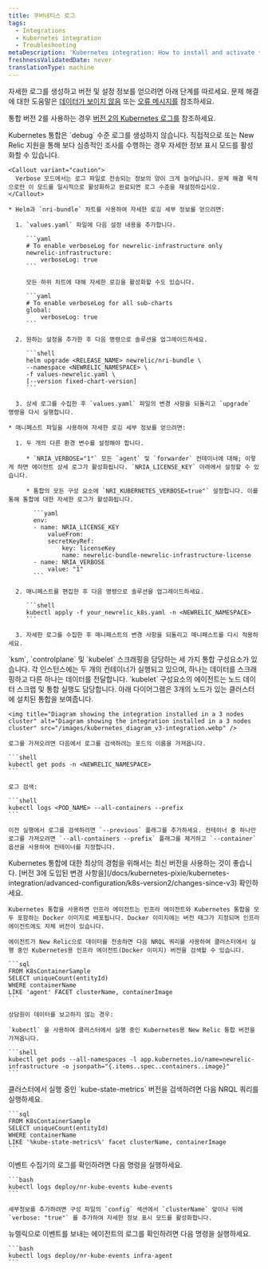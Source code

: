 ```yaml
---
title: 쿠버네티스 로그
tags:
  - Integrations
  - Kubernetes integration
  - Troubleshooting
metaDescription: 'Kubernetes integration: How to install and activate the integration, and what data is reported.'
freshnessValidatedDate: never
translationType: machine
---
```


자세한 로그를 생성하고 버전 및 설정 정보를 얻으려면 아래 단계를 따르세요. 문제 해결에 대한 도움말은 [데이터가 보이지 않음](/docs/kubernetes-pixie/kubernetes-integration/troubleshooting/not-seeing-data) 또는 [오류 메시지를](/docs/kubernetes-pixie/kubernetes-integration/troubleshooting/common-error-messages/error-messages) 참조하세요.

통합 버전 2를 사용하는 경우 [버전 2의 Kubernetes 로그를](/docs/kubernetes-pixie/kubernetes-integration/advanced-configuration/k8s-version2/overview/#logs-version2) 참조하세요.

<CollapserGroup>
  <Collapser id="verbose-logging" title="자세한 로깅 활성화">
    Kubernetes 통합은 `debug` 수준 로그를 생성하지 않습니다. 직접적으로 또는 New Relic 지원을 통해 보다 심층적인 조사를 수행하는 경우 자세한 정보 표시 모드를 활성화할 수 있습니다.

    <Callout variant="caution">
      Verbose 모드에서는 로그 파일로 전송되는 정보의 양이 크게 늘어납니다. 문제 해결 목적으로만 이 모드를 일시적으로 활성화하고 완료되면 로그 수준을 재설정하십시오.
    </Callout>

    * Helm과 `nri-bundle` 차트를 사용하여 자세한 로깅 세부 정보를 얻으려면:

      1. `values.yaml` 파일에 다음 설정 내용을 추가합니다.

         ```yaml
         # To enable verboseLog for newrelic-infrastructure only
         newrelic-infrastructure:
             verboseLog: true
         ```

         모든 하위 차트에 대해 자세한 로깅을 활성화할 수도 있습니다.

         ```yaml
         # To enable verboseLog for all sub-charts
         global:
             verboseLog: true
         ```

      2. 원하는 설정을 추가한 후 다음 명령으로 솔루션을 업그레이드하세요.

         ```shell
         helm upgrade <RELEASE_NAME> newrelic/nri-bundle \
         --namespace <NEWRELIC_NAMESPACE> \
         -f values-newrelic.yaml \
         [--version fixed-chart-version]
         ```

      3. 상세 로그를 수집한 후 `values.yaml` 파일의 변경 사항을 되돌리고 `upgrade` 명령을 다시 실행합니다.

    * 매니페스트 파일을 사용하여 자세한 로깅 세부 정보를 얻으려면:

      1. 두 개의 다른 환경 변수를 설정해야 합니다.

         * `NRIA_VERBOSE="1"` 모든 `agent` 및 `forwarder` 컨테이너에 대해; 이렇게 하면 에이전트 상세 로그가 활성화됩니다. `NRIA_LICENSE_KEY` 아래에서 설정할 수 있습니다.

         * 통합의 모든 구성 요소에 `NRI_KUBERNETES_VERBOSE=true"` 설정합니다. 이를 통해 통합에 대한 자세한 로그가 활성화됩니다.

           ```yaml
           env:
           - name: NRIA_LICENSE_KEY
               valueFrom:
               secretKeyRef:
                   key: licenseKey
                   name: newrelic-bundle-newrelic-infrastructure-license
           - name: NRIA_VERBOSE
               value: "1"
           ```

      2. 매니페스트를 편집한 후 다음 명령으로 솔루션을 업그레이드하세요.

         ```shell
         kubectl apply -f your_newrelic_k8s.yaml -n <NEWRELIC_NAMESPACE>
         ```

      3. 자세한 로그를 수집한 후 매니페스트의 변경 사항을 되돌리고 매니페스트를 다시 적용하세요.
  </Collapser>

  <Collapser id="retrieve-logs-v3" title="모든 통합 구성요소에서 로그 검색">
    `ksm`, `controlplane` 및 `kubelet` 스크래핑을 담당하는 세 가지 통합 구성요소가 있습니다. 각 인스턴스에는 두 개의 컨테이너가 실행되고 있으며, 하나는 데이터를 스크래핑하고 다른 하나는 데이터를 전달합니다. `kubelet` 구성요소의 에이전트는 노드 데이터 스크랩 및 통합 실행도 담당합니다. 아래 다이어그램은 3개의 노드가 있는 클러스터에 설치된 통합을 보여줍니다.

    <img title="Diagram showing the integration installed in a 3 nodes cluster" alt="Diagram showing the integration installed in a 3 nodes cluster" src="/images/kubernetes_diagram_v3-integration.webp" />

    로그를 가져오려면 다음에서 로그를 검색하려는 포드의 이름을 가져옵니다.

    ```shell
    kubectl get pods -n <NEWRELIC_NAMESPACE>
    ```

    로그 검색:

    ```shell
    kubectl logs <POD_NAME> --all-containers --prefix
    ```

    이전 실행에서 로그를 검색하려면 `--previous` 플래그를 추가하세요. 컨테이너 중 하나만 로그를 가져오려면 `--all-containers --prefix` 플래그를 제거하고 `--container` 옵션을 사용하여 컨테이너를 지정합니다.
  </Collapser>

  <Collapser id="infra-version" title="인프라 에이전트 버전 가져오기">
    <Callout variant="important">
      Kubernetes 통합에 대한 최상의 경험을 위해서는 최신 버전을 사용하는 것이 좋습니다. [버전 3에 도입된 변경 사항을](/docs/kubernetes-pixie/kubernetes-integration/advanced-configuration/k8s-version2/changes-since-v3) 확인하세요.
    </Callout>

    Kubernetes 통합을 사용하면 인프라 에이전트는 인프라 에이전트와 Kubernetes 통합을 모두 포함하는 Docker 이미지로 배포됩니다. Docker 이미지에는 버전 태그가 지정되며 인프라 에이전트에도 자체 버전이 있습니다.

    에이전트가 New Relic으로 데이터를 전송하면 다음 NRQL 쿼리를 사용하여 클러스터에서 실행 중인 Kubernetes용 인프라 에이전트(Docker 이미지) 버전을 검색할 수 있습니다.

    ```sql
    FROM K8sContainerSample
    SELECT uniqueCount(entityId)
    WHERE containerName
    LIKE 'agent' FACET clusterName, containerImage
    ```

    상담원이 데이터를 보고하지 않는 경우:

    `kubectl` 을 사용하여 클러스터에서 실행 중인 Kubernetes용 New Relic 통합 버전을 가져옵니다.

    ```shell
    kubectl get pods --all-namespaces -l app.kubernetes.io/name=newrelic-infrastructure -o jsonpath="{.items..spec..containers..image}"
    ```
  </Collapser>

  <Collapser id="kube-state-metrics-version" title="kube-state-metrics 버전 가져오기">
    클러스터에서 실행 중인 `kube-state-metrics` 버전을 검색하려면 다음 NRQL 쿼리를 실행하세요.

    ```sql
    FROM K8sContainerSample
    SELECT uniqueCount(entityId)
    WHERE containerName
    LIKE '%kube-state-metrics%' facet clusterName, containerImage
    ```
  </Collapser>

  <Collapser id="logs-on-collection" title="이벤트 수집에 대한 로그 가져오기">
    이벤트 수집기의 로그를 확인하려면 다음 명령을 실행하세요.

    ```bash
    kubectl logs deploy/nr-kube-events kube-events
    ```

    세부정보를 추가하려면 구성 파일의 `config` 섹션에서 `clusterName` 앞이나 뒤에 `verbose: "true"` 를 추가하여 자세한 정보 표시 모드를 활성화합니다.
  </Collapser>

  <Collapser id="logs-on-sending" title="이벤트 전송에 대한 로그 가져오기">
    뉴렐릭으로 이벤트를 보내는 에이전트의 로그를 확인하려면 다음 명령을 실행하세요.

    ```bash
    kubectl logs deploy/nr-kube-events infra-agent
    ```
  </Collapser>
</CollapserGroup>